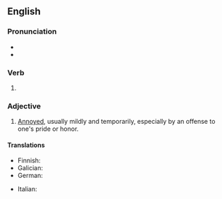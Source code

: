 ==English==

===Pronunciation===
* {{IPA|en|/piːkt/}}
* {{homophones|en|peaked|peeked}}

===Verb===
{{head|en|verb form}}

# {{en-past of|pique}}

===Adjective===
{{en-adj}}

# [[annoyed|Annoyed]], usually mildly and temporarily, especially by an offense to one's pride or honor.
#: {{syn|en|irritated|nettled|vexed}}

====Translations====
{{trans-top|mildly and temporarily annoyed}}
* Finnish: {{t|fi|närkästynyt}}
* Galician: {{t|gl|picado}}
* German: {{t+|de|pikiert}}
{{trans-mid}}
* Italian: {{t+|it|piccato}}
{{trans-bottom}}